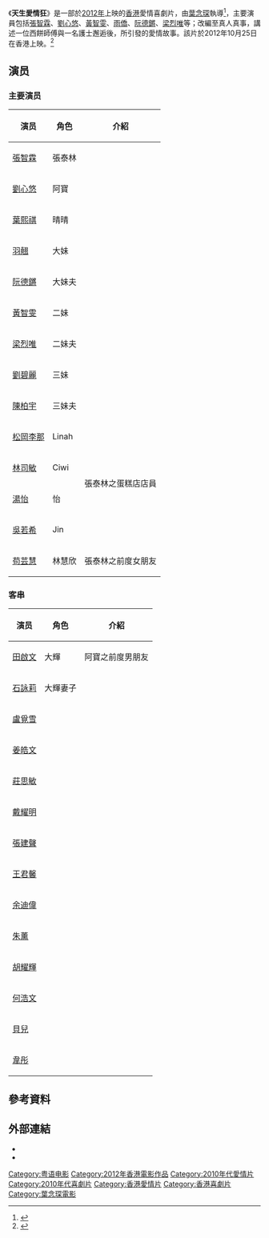 {{Infobox Film
| 片名 = 總是有愛在隔離
| 電影原名 = {{lang|en|''All U Need Is Love''}}
| 圖像 = 
| 圖像說明 = 
| 導演 = [[葉念琛|葉念琛]]
| 監製 = 李永豪、李燮、劉建輝
| 製片 = 
| 動作指導 = 
| 編劇 = 葉念琛
| 劇本 = 
| 故事 = 
| 旁白 = 
| 統籌 = 
| 主演 = [[張智霖|張智霖]]<br/>[[劉心悠|劉心悠]]<br/>[[葉熙祺|葉熙祺]]
| 配樂 = 
| 主題曲 = 張智霖《天生愛情狂》
| 攝影 = 
| 剪輯 = 
| 製片商 = 	中國3D數碼娛樂有限公司
| 片長 = 101分钟
| 產地 = {{香港電影產地}}
| 語言 = [[粵語|粵語]]
| 上映日期 = {{film date|2012|9|11|[[香港|香港]]}}
| 發行商 = 
| 預算 = 3000萬
| 票房 = 
}}




《'''天生愛情狂'''》是一部於[[2012年|2012年]]上映的[[香港|香港]]愛情喜劇片，由[[葉念琛|葉念琛]]執導<ref>{{cite news|url=https://news.sina.com.tw/article/20121115/8314599.html|title=《天生愛情狂》葉念琛式結局引回味|work=北京新浪網|date=2012-11-15|accessdate=2021-02-21|archive-date=2022-04-11|archive-url=https://web.archive.org/web/20220411162103/https://news.sina.com.tw/article/20121115/8314599.html}}</ref>，主要演員包括[[張智霖|張智霖]]、[[劉心悠|劉心悠]]、[[黃智雯|黃智雯]]、[[雨僑|雨僑]]、[[阮德鏘|阮德鏘]]、[[梁烈唯|梁烈唯]]等；改編至真人真事，講述一位西餅師傅與一名護士邂逅後，所引發的愛情故事。該片於2012年10月25日在香港上映。<ref name="douban">{{cite web|url=https://movie.douban.com/subject/10456963/|title=天生爱情狂 (2012)|work=豆瓣電影網|accessdate=2021-02-21|archive-date=2015-10-30|archive-url=https://web.archive.org/web/20151030051220/http://movie.douban.com/subject/10456963/|dead-url=no}}</ref>
== 演员 ==
=== 主要演员 ===
{| class="wikitable"
!演员
!角色
!介紹
|-
|[[張智霖|張智霖]]
|張泰林
|
|-
|[[劉心悠|劉心悠]]
|阿寶
|
|-
|[[葉熙祺|葉熙祺]]
|晴晴
|
|-
|[[羽翹|羽翹]]
|大妹
|
|-
|[[阮德鏘|阮德鏘]]
|大妹夫
|
|-
|[[黃智雯|黃智雯]]
|二妹
|
|-
|[[梁烈唯|梁烈唯]]
|二妹夫
|
|-
|[[劉碧麗|劉碧麗]] 
|三妹
|
|-
|[[陳柏宇|陳柏宇]]
|三妹夫
|
|-
|[[松岡李那|松岡李那]]
|Linah
|rowspan="4"|張泰林之蛋糕店店員
|-
|[[林司敏|林司敏]]
|Ciwi
|-
|[[湯怡|湯怡]]
|怡
|-
|[[吳若希|吳若希]]
|Jin
|-
|[[苟芸慧|苟芸慧]]
|林慧欣
|張泰林之前度女朋友
|}
=== 客串 ===
{| class="wikitable"
!演员
!角色
!介紹
|-
|[[田啟文|田啟文]]
|大輝
|阿寶之前度男朋友
|-
|[[石詠莉|石詠莉]]
|大輝妻子
|
|-
|[[盧覓雪|盧覓雪]]
|
|
|-
|[[姜皓文|姜皓文]]
|
|
|-
|[[莊思敏|莊思敏]]
|
|
|-
|[[戴耀明|戴耀明]]
|
|
|-
|[[張建聲|張建聲]]
|
|
|-
|[[王君馨|王君馨]]
|
|
|-
|[[余迪偉|余迪偉]]
|
|
|-
|[[朱薰|朱薰]]
|
|
|-
|[[胡耀輝|胡耀輝]]
|
|
|-
|[[何浩文|何浩文]]
|
|
|-
|[[貝兒|貝兒]]	
|
|
|-
|[[韋彤|韋彤]]
|
|
|}

== 參考資料 ==
{{Reflist|30em}}

== 外部連結 ==
* {{IMDB title|2372584}}
* {{hkmdb title|15469}}
{{DEFAULTSORT:Natural Born Lovers}}
[[Category:粤语电影|Category:粤语电影]]
[[Category:2012年香港電影作品|Category:2012年香港電影作品]]
[[Category:2010年代愛情片|Category:2010年代愛情片]]
[[Category:2010年代喜劇片|Category:2010年代喜劇片]]
[[Category:香港愛情片|Category:香港愛情片]]
[[Category:香港喜劇片|Category:香港喜劇片]]
[[Category:葉念琛電影|Category:葉念琛電影]]